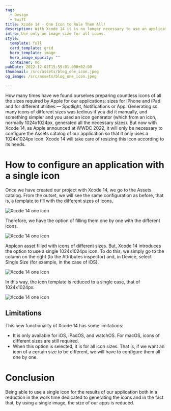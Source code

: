 ```yaml
---
tag:
  - Design
  - Swift
title: Xcode 14 - One Icon to Rule Them All!
description: With Xcode 14 it is no longer necessary to use an application icon for each of the required sizes (depending on where the icon is to be displayed), only one is required. Let's see how to do it.
intro: Use only an image size for all icons.
style:
  template: full
  card_template: grid
  hero_template: image
  hero_image_opacity: ""
  container: md
pubDate: 2022-12-02T15:59:01.000+02:00
thumbnail: /src/assets/blog_one_icon.jpeg
og_image: /src/assets/blog_one_icon.jpeg

---
```


How many times have we found ourselves preparing countless icons of all the sizes required by Apple for our applications: sizes for iPhone and iPad and for different utilities — Spotlight, Notifications or App.
Generating so many icons of different sizes was tedious if you did it manually, and something simpler and you used an icon generator (which from an icon, normally 1024x1024px, generated all the necessary sizes).
But now with Xcode 14, as Apple announced at WWDC 2022, it will only be necessary to configure the Assets catalog of our application so that it only uses a 1024x1024px icon. Xcode 14 will take care of resizing this icon according to its needs.


# How to configure an application with a single icon

Once we have created our project with Xcode 14, we go to the Assets catalog. From the outset, we will see the same configuration as before, that is, a template to fill with the different sizes of icons.

![Xcode 14 one icon](/src/assets/xcode_14_one_icon_1.png)

Therefore, we have the option of filling them one by one with the different icons.

![Xcode 14 one icon](/src/assets/xcode_14_one_icon_2.png)

AppIcon asset filled with icons of different sizes.
But, Xcode 14 introduces the option to use a single 1024x1024px icon. To do this, we simply go to the column on the right (to the Attributes inspector) and, in Device, select Single Size (for example, in the case of iOS).

![Xcode 14 one icon](/src/assets/xcode_14_one_icon_3.png)

In this way, the icon template is reduced to a single case, that of 1024x1024px.

![Xcode 14 one icon](/src/assets/xcode_14_one_icon_4.png)

## Limitations
This new functionality of Xcode 14 has some limitations:
* It is only available for iOS, iPadOS, and watchOS. For macOS, icons of different sizes are still required.
* When this option is selected, it is for all icon sizes. That is, if we want an icon of a certain size to be different, we will have to configure them all one by one.


# Conclusion
Being able to use a single icon for the results of our application both in a reduction in the work time dedicated to generating the icons and in the fact that, by using a single image, the size of our apps is reduced.
